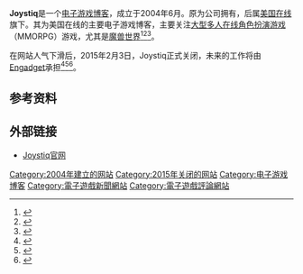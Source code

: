 {{noteTA
| G1=Games
}}
{{Infobox website
| name = Joystiq
| logo = Joystiq.svg
| logo_size = 150px
| url = [http://www.joystiq.com/ joystiq.com]
| type = [[电子游戏|电子游戏]][[博客|博客]]
| owner = [[美国在线|美国在线]]
| editor = 路德维格·凯泽曼（Ludwig Kietzmann）
| launch_date = {{start date and age|2004|6}}
| current_status = 被[[Engadget|Engadget]]代替
}}

'''Joystiq'''是一个[[电子游戏|电子游戏]][[博客|博客]]，成立于2004年6月。原为{{le|Weblogs|Weblogs, Inc.}}公司拥有，后属[[美国在线|美国在线]]旗下。其为美国在线的主要电子游戏博客，主要关注[[大型多人在线角色扮演游戏|大型多人在线角色扮演游戏]]（MMORPG）游戏，尤其是[[魔兽世界|魔兽世界]]<ref>{{cite news|url=http://news.bbc.co.uk/nolpda/ukfs_news/hi/newsid_6902000/6902472.stm|title=Game trailers prompt pixel wars|publisher=BBC News|accessdate=2008-02-04|last=|first=|date=2007-07-17}}{{Dead link}}</ref><ref>{{cite news|url=http://www.washingtonpost.com/wp-dyn/content/article/2006/05/13/AR2006051301289_pf.html|title=What Press Pass? At E3, a Convergence of Card-Carrying Bloggers|publisher=Washington Post|accessdate=2008-02-04|last=|first=|archive-date=2021-01-10|archive-url=https://web.archive.org/web/20210110212402/https://www.washingtonpost.com/wp-dyn/content/article/2006/05/13/AR2006051301289_pf.html|dead-url=no}}</ref><ref>{{cite web|url=http://www.news.com/8301-10784_3-5927057-7.html|title=Xbox 360 game marketing gone wild|work=CNET|publisher=CNET Networks|accessdate=2008-02-04|last=|first=|archive-date=2019-10-17|archive-url=https://web.archive.org/web/20191017200704/https://www.cnet.com/news/|dead-url=no}}</ref>。

在网站人气下滑后，2015年2月3日，Joystiq正式关闭，未来的工作将由[[Engadget|Engadget]]承担<ref name="gameinformer">{{cite web|title=AOL Closes Gaming Site Joystiq|url=http://www.gameinformer.com/b/news/archive/2015/01/30/aol-closes-gaming-site-joystiq.aspx|website=Game Informer|accessdate=2015-02-02|archive-date=2020-11-08|archive-url=https://web.archive.org/web/20201108132359/https://www.gameinformer.com/b/news/archive/2015/01/30/aol-closes-gaming-site-joystiq.aspx|dead-url=no}}</ref><ref name="fastco">{{cite web|title=Farewell to TUAW - And To A Whole Era of Tech Blogging|url=http://www.fastcompany.com/3041817/farewell-to-tuaw-and-to-a-whole-era-of-tech-blogging|website=Fast Company|accessdate=2015-02-02|archive-date=2020-09-03|archive-url=https://web.archive.org/web/20200903040847/https://www.fastcompany.com/3041817/farewell-to-tuaw-and-to-a-whole-era-of-tech-blogging|dead-url=no}}</ref><ref name="gamasutra">{{cite web|title=Joystiq and Massively shut down amid AOL downsizing|url=http://www.gamasutra.com/view/news/235439/Joystiq_and_Massively_shut_down_amid_AOL_downsizing.php|website=Gamasutra|accessdate=2015-02-03|archive-date=2020-11-08|archive-url=https://web.archive.org/web/20201108113250/http://www.gamasutra.com/view/news/235439/Joystiq_and_Massively_shut_down_amid_AOL_downsizing.php|dead-url=no}}</ref>。

== 参考资料 ==
{{reflist}}

== 外部链接 ==
* [https://web.archive.org/web/20090725090005/http://www.joystiq.com//2009//07//09//battlefield-1943-servers-being-added-around-the-clock// Joystiq官网]

{{AOL Inc.}}
{{Videogame-website-stub}}

{{DEFAULTSORT:Joystiq}}
[[Category:2004年建立的网站|Category:2004年建立的网站]]
[[Category:2015年关闭的网站|Category:2015年关闭的网站]]
[[Category:电子游戏博客|Category:电子游戏博客]]
[[Category:電子遊戲新聞網站|Category:電子遊戲新聞網站]]
[[Category:電子遊戲評論網站|Category:電子遊戲評論網站]]